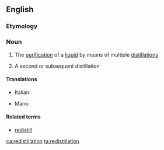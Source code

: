 ==English==

===Etymology===
{{prefix|re|distillation|lang=en}}

===Noun===
{{en-noun|-|s}}

# {{lb|en|uncountable}} The [[purification]] of a [[liquid]] by means of multiple [[distillation]]s
# {{lb|en|countable}} A second or subsequent distillation

====Translations====
{{trans-top}}
* Italian: {{t|it|ridistillazione|f}}
{{trans-mid}}
* Manx: {{t|gv|aaheeley|m}}
{{trans-bottom}}

====Related terms====
* [[redistill]]

[[ca:redistillation]]
[[ta:redistillation]]